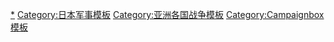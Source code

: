 [[Category:日本战争|*]]
[[Category:日本军事模板|Category:日本军事模板]]
[[Category:亚洲各国战争模板|Category:亚洲各国战争模板]]
[[Category:Campaignbox模板|Category:Campaignbox模板]]